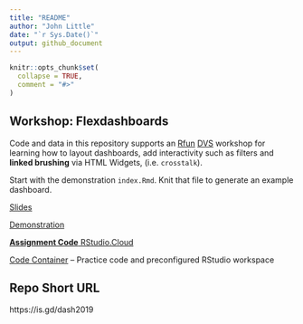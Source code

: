 ```yaml
---
title: "README"
author: "John Little"
date: "`r Sys.Date()`"
output: github_document
---
```


<!-- README.md is generated from README.Rmd. Please edit that file -->

```r
knitr::opts_chunk$set(
  collapse = TRUE,
  comment = "#>"
)
```

## Workshop: Flexdashboards

Code and data in this repository supports an [Rfun](https://rfun.library.duke.edu) [DVS](https://library.duke.edu/data/) workshop for learning how to layout dashboards, add interactivity such as filters and **linked brushing** via HTML Widgets, (i.e. `crosstalk`).  

Start with the demonstration `index.Rmd`.  Knit that file to generate an example dashboard.  

[Slides](https://rfun-flexdashboards.netlify.com/slides/)

[Demonstration](https://rfun-flexdashboards.netlify.com/)

[**Assignment Code** RStudio.Cloud](https://rstudio.cloud/spaces/11680/join?access_code=3XYpPCbq%2FmX%2Bf0JnBR%2BFBlPmAPD8lcSr5gkscfoK)

[Code Container](https://rstudio.cloud/spaces/11680/projects) -- Practice code and preconfigured RStudio workspace

## Repo Short URL

https://is.gd/dash2019


